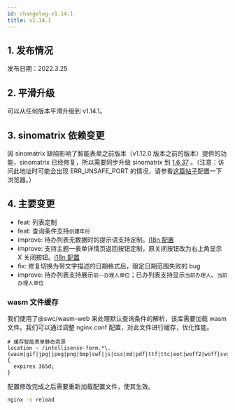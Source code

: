 ```yaml
---
id: changelog-v1.14.1
title: v1.14.1
---
```



## 1. 发布情况

发布日期：2022.3.25

<BundleList version="1.14.1" frontend="1.14.1" backend="1.14.1" font="1.13.0" />

## 2. 平滑升级

可以从任何版本平滑升级到 v1.14.1。

## 3. sinomatrix 依赖变更

因 sinomatrix 缺陷影响了智能表单之前版本（v1.12.0 版本之前的版本）提供的功能，sinomatrix 已经修复，所以需要同步升级 sinomatrix 到 [1.6.37](http://47.93.34.153:10080/sino-matrix/sino-matrix/blob/master/CHANGELOG.md) 。（注意：访问此地址时可能会出现 ERR_UNSAFE_PORT 的情况，请参看[这篇帖子](https://blog.csdn.net/kjcxmx/article/details/118122483)配置一下浏览器。）

## 4. 主要变更

- feat: 列表定制
- feat: 查询条件支持`创建年份`
- improve: 待办列表无数据时的提示语支持定制。[i18n 配置](../guide-i18n/#修改文字描述)
- improve: 支持主题一表单详情页返回按钮定制，原关闭按钮改为右上角显示 X 关闭按钮。[i18n 配置](../guide-i18n/#控制组件是否显示)
- fix: 修复切换为带文字描述的日期格式后，限定日期范围失败的 bug
- improve: 待办列表支持展示`前一办理人单位`；已办列表支持显示`当前办理人`、`当前办理人单位`

### wasm 文件缓存

我们使用了@swc/wasm-web 来处理默认查询条件的解析，该库需要加载 wasm 文件。我们可以通过调整 nginx.conf 配置，对此文件进行缓存，优化性能。

```nginx title="nginx.conf"
# 缓存智能表单静态资源
location ~ /intellisense-form.*\.(wasm|gif|jpg|jpeg|png|bmp|swf|js|css|md|pdf|ttf|ttc|eot|woff2|woff|svg)$ {
  expires 365d;
}
```

配置修改完成之后需要重新加载配置文件，使其生效。

```bash
nginx -s reload
```
